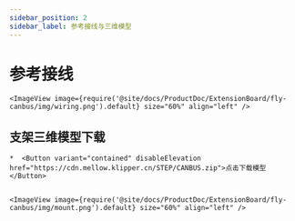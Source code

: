```yaml
---
sidebar_position: 2
sidebar_label: 参考接线与三维模型
---
```



# 参考接线

    <ImageView image={require('@site/docs/ProductDoc/ExtensionBoard/fly-canbus/img/wiring.png').default} size="60%" align="left" />


## 支架三维模型下载

    *  <Button variant="contained" disableElevation href="https://cdn.mellow.klipper.cn/STEP/CANBUS.zip">点击下载模型</Button>


    <ImageView image={require('@site/docs/ProductDoc/ExtensionBoard/fly-canbus/img/mount.png').default} size="60%" align="left" />
